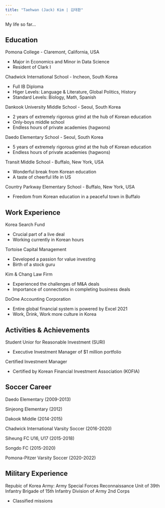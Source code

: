 ```yaml
---
title: "Taehwan (Jack) Kim | 김태환"
---
```


My life so far...

## Education

Pomona College - Claremont, California, USA

+ Major in Economics and Minor in Data Science
+ Resident of Clark I

Chadwick International School - Incheon, South Korea

+ Full IB Diploma
+ Higer Levels: Language & Literature, Global Politics, History
+ Standard Levels: Biology, Math, Spanish

Dankook University Middle School - Seoul, South Korea 

+ 2 years of extremely rigorous grind at the hub of Korean education
+ Only-boys middle school
+ Endless hours of private academies (hagwons)

Daedo Elementary School - Seoul, South Korea

+ 5 years of extremely rigorous grind at the hub of Korean education
+ Endless hours of private academies (hagwons)

Transit Middle School - Buffalo, New York, USA

+ Wonderful break from Korean education
+ A taste of cheerful life in US

Country Parkway Elementary School - Buffalo, New York, USA

+ Freedom from Korean education in a peaceful town in Buffalo


## Work Experience

Korea Search Fund

+ Crucial part of a live deal
+ Working currently in Korean hours

Tortoise Capital Management

+ Developed a passion for value investing
+ Birth of a stock guru

Kim & Chang Law Firm

+ Experienced the challenges of M&A deals
+ Importance of connections in completing business deals

DoOne Accounting Corporation

+ Entire global financial system is powered by Excel 2021
+ Work, Drink, Work more culture in Korea


## Activities & Achievements

Student Unior for Reasonable Investment (SURI)

+ Executive Investment Manager of $1 million portfolio

Certified Investment Manager

+ Certified by Korean Financial Investment Association (KOFIA)


## Soccer Career

Daedo Elementary (2009-2013)

Sinjeong Elementary (2012)

Dakook Middle (2014-2015)

Chadwick International Varsity Soccer (2016-2020)

Siheung FC U16, U17 (2015-2018)

Songdo FC (2015-2020)

Pomona-Pitzer Varsity Soccer (2020-2022)


## Military Experience

Repubic of Korea Army: Army Special Forces Reconnaissance Unit of 39th Infantry Brigade of 15th Infantry Division of Army 2nd Corps

+ Classified missions
